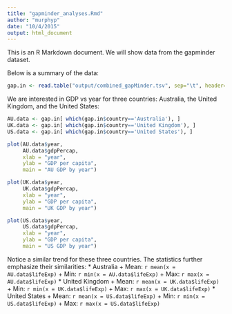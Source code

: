 ```yaml
---
title: "gapminder_analyses.Rmd"
author: "murphyp"
date: "10/4/2015"
output: html_document
---
```




This is an R Markdown document. We will show data from the gapminder dataset.

Below is a summary of the data:

```r
gap.in <- read.table("output/combined_gapMinder.tsv", sep="\t", header=TRUE)
```

We are interested in GDP vs year for three countries: Australia, the United Kingdom, and the United States: 

```r
AU.data <- gap.in[ which(gap.in$country=='Australia'), ]
UK.data <- gap.in[ which(gap.in$country=='United Kingdom'), ]
US.data <- gap.in[ which(gap.in$country=='United States'), ]

plot(AU.data$year,
     AU.data$gdpPercap,
     xlab = "year", 
     ylab = "GDP per capita", 
     main = "AU GDP by year")

plot(UK.data$year,
     UK.data$gdpPercap,
     xlab = "year", 
     ylab = "GDP per capita", 
     main = "UK GDP by year")

plot(US.data$year,
     US.data$gdpPercap,
     xlab = "year", 
     ylab = "GDP per capita", 
     main = "US GDP by year")
```


Notice a similar trend for these three countries. The statistics further emphasize their similarities:
* Australia
  + Mean: `r mean(x = AU.data$lifeExp)`
  + Min: `r min(x = AU.data$lifeExp)`
  + Max: `r max(x = AU.data$lifeExp)`
* United Kingdom
  + Mean: `r mean(x = UK.data$lifeExp)`
  + Min: `r min(x = UK.data$lifeExp)`
  + Max: `r max(x = UK.data$lifeExp)`
* United States
  + Mean: `r mean(x = US.data$lifeExp)`
  + Min: `r min(x = US.data$lifeExp)`
  + Max: `r max(x = US.data$lifeExp)`
  

```r

```

